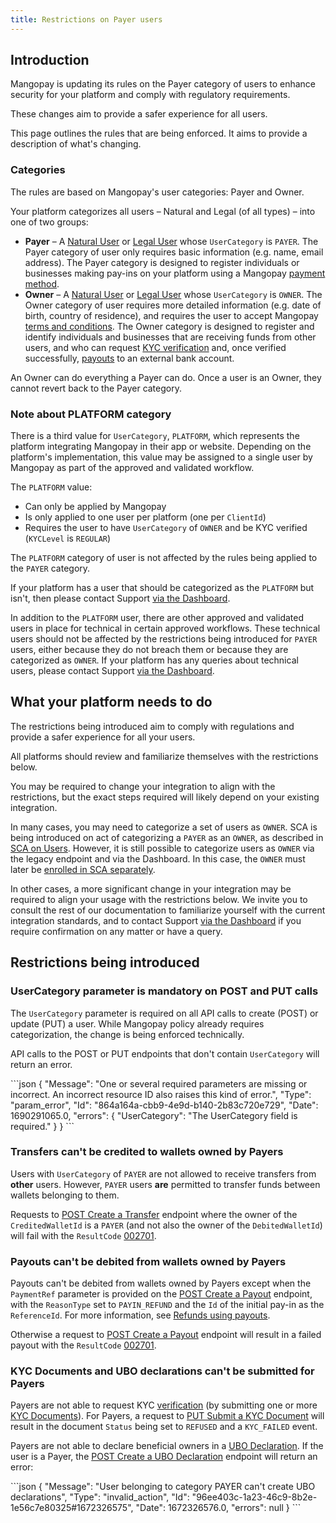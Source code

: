```yaml
---
title: Restrictions on Payer users
---
```


## Introduction

Mangopay is updating its rules on the Payer category of users to enhance security for your platform and comply with regulatory requirements. 

These changes aim to provide a safer experience for all users.

This page outlines the rules that are being enforced. It aims to provide a description of what's changing.

### Categories

The rules are based on Mangopay's user categories: Payer and Owner.

Your platform categorizes all users – Natural and Legal (of all types) – into one of two groups:

- **Payer** – A [Natural User](/api-reference/users/create-natural-user) or [Legal User](/api-reference/users/create-legal-user) whose `UserCategory` is `PAYER`. The Payer category of user only requires basic information (e.g. name, email address). The Payer category is designed to register individuals or businesses making pay-ins on your platform using a Mangopay [payment method](/guides/payment-methods).
- **Owner** – A [Natural User](/api-reference/users/create-natural-user) or [Legal User](/api-reference/users/create-legal-user) whose `UserCategory` is `OWNER`. The Owner category of user requires more detailed information (e.g. date of birth, country of residence), and requires the user to accept Mangopay [terms and conditions](/guides/users/terms). The Owner category is designed to register and identify individuals and businesses that are receiving funds from other users, and who can request [KYC verification](/guides/users/verification) and, once verified successfully, [payouts](/guides/payouts) to an external bank account.

An Owner can do everything a Payer can do. Once a user is an Owner, they cannot revert back to the Payer category.

### Note about PLATFORM category 
There is a third value for `UserCategory`, `PLATFORM`, which represents the platform integrating Mangopay in their app or website. Depending on the platform's implementation, this value may be assigned to a single user by Mangopay as part of the approved and validated workflow.

The `PLATFORM` value:
- Can only be applied by Mangopay 
- Is only applied to one user per platform (one per `ClientId`)
- Requires the user to have `UserCategory` of `OWNER` and be KYC verified (`KYCLevel` is `REGULAR`)

The `PLATFORM` category of user is not affected by the rules being applied to the `PAYER` category.

If your platform has a user that should be categorized as the `PLATFORM` but isn't, then please contact Support <a href="https://hub.mangopay.com/" target="_blank">via the Dashboard</a>.

In addition to the `PLATFORM` user, there are other approved and validated users in place for technical in certain approved workflows. These technical users should not be affected by the restrictions being introduced for `PAYER` users, either because they do not breach them or because they are categorized as `OWNER`. If your platform has any queries about technical users, please contact Support <a href="https://hub.mangopay.com/" target="_blank">via the Dashboard</a>.

## What your platform needs to do

The restrictions being introduced aim to comply with regulations and provide a safer experience for all your users. 

All platforms should review and familiarize themselves with the restrictions below.

You may be required to change your integration to align with the restrictions, but the exact steps required will likely depend on your existing integration.

In many cases, you may need to categorize a set of users as `OWNER`. SCA is being introduced on act of categorizing a `PAYER` as an `OWNER`, as described in [SCA on Users](/guides/sca/users). However, it is still possible to categorize users as `OWNER` via the legacy endpoint and via the Dashboard. In this case, the `OWNER` must later be [enrolled in SCA separately](/guides/sca/users#enroll-an-existing-owner).

In other cases, a more significant change in your integration may be required to align your usage with the restrictions below. We invite you to consult the rest of our documentation to familiarize yourself with the current integration standards, and to contact Support <a href="https://hub.mangopay.com/" target="_blank">via the Dashboard</a> if you require confirmation on any matter or have a query. 

## Restrictions being introduced

### UserCategory parameter is mandatory on POST and PUT calls

The `UserCategory` parameter is required on all API calls to create (POST) or update (PUT) a user. While Mangopay policy already requires categorization, the change is being enforced technically.

API calls to the POST or PUT endpoints that don't contain `UserCategory` will return an error.

<Accordion title="Example of error that will be returned">
```json
{
  "Message": "One or several required parameters are missing or incorrect. An incorrect resource ID also raises this kind of error.",
    "Type": "param_error",
    "Id": "864a164a-cbb9-4e9d-b140-2b83c720e729",
    "Date": 1690291065.0,
    "errors": {
      "UserCategory": "The UserCategory field is required."
    }
}
```
</Accordion>

### Transfers can't be credited to wallets owned by Payers

Users with `UserCategory` of `PAYER` are not allowed to receive transfers from **other** users. However, `PAYER` users **are** permitted to transfer funds between wallets belonging to them.

Requests to [POST Create a Transfer](/api-reference/transfers/create-transfer) endpoint where the owner of the `CreditedWalletId` is a `PAYER` (and not also the owner of the `DebitedWalletId`) will fail with the `ResultCode` [002701](/errors/codes/002701).

### Payouts can't be debited from wallets owned by Payers

Payouts can't be debited from wallets owned by Payers except when the `PaymentRef` parameter is provided on the [POST Create a Payout](/api-reference/payouts/create-payout) endpoint, with the `ReasonType` set to `PAYIN_REFUND` and the `Id` of the initial pay-in as the `ReferenceId`. For more information, see [Refunds using payouts](/guides/payouts#refunds-using-payouts).

Otherwise a request to [POST Create a Payout](/api-reference/payouts/create-payout) endpoint will result in a failed payout with the `ResultCode` [002701](/errors/codes/002701).

### KYC Documents and UBO declarations can't be submitted for Payers

Payers are not able to request KYC [verification](/guides/users/verification) (by submitting one or more [KYC Documents](/api-reference/kyc-documents/kyc-document-object)). For Payers, a request to [PUT Submit a KYC Document](/api-reference/kyc-documents/submit-kyc-document) will result in the document `Status` being set to `REFUSED` and a `KYC_FAILED` event.

Payers are not able to declare beneficial owners in a [UBO Declaration](/api-reference/ubo-declarations/ubo-declaration-object). If the user is a Payer, the [POST Create a UBO Declaration](/api-reference/ubo-declarations/create-ubo-declaration) endpoint will return an error:

<Accordion title="Example of error that will be returned">
```json
{
    "Message": "User belonging to category PAYER can't create UBO declarations",
    "Type": "invalid_action",
    "Id": "96ee403c-1a23-46c9-8b2e-1e56c7e80325#1672326575",
    "Date": 1672326576.0,
    "errors": null
}
```
</Accordion>
